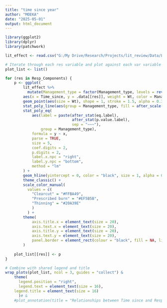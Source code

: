 ```yaml
---
title: "time since year"
author: "MOEKA"
date: "2025-05-01"
output: html_document
---
```


```r
library(ggplot2)
library(dplyr)
library(patchwork)
```

```r
lit_effect <- read.csv("G:/My Drive/Research/Projects/lit_review/Data/Ln_RR_raw.csv")
```

```r

# Iterate through each res variable and plot against each var variable
plot_list <- list()

for (res in Resp_Components) {
    p <- ggplot(
        lit_effect %>% 
          mutate(Management_type = factor(Management_type, levels = rev(c("Clearcut", "Prescribed burn", "Thinning")))), 
        aes(x = Time_since, y = .data[[res]], weight = Wt, color = Management_type)) +
        geom_point(aes(size = Wt), shape = 1, stroke = 1.5, alpha = 0.3, show.legend = FALSE) +
        stat_poly_line(aes(group = Management_type, fill = after_scale(color)), se = TRUE, size = 2, alpha = 0.2) +
        stat_poly_eq(
            aes(label = paste(after_stat(eq.label),
                              after_stat(p.value.label),
                              sep = "~~~"),
                group = Management_type),
            formula = y ~ x,
            parse = TRUE,
            size = 5,
            coef.digits = 2,
            p.digits = 2,
            label.x.npc = "right",
            label.y.npc = "bottom",
            method = "lm"
        ) +
        geom_hline(yintercept = 0, color = "black", size = 1, alpha = 0.4, linetype = 'dotted') +
        theme_classic() +
        scale_color_manual(
          values = c(
            "Clearcut" = "#FFBA49",
            "Prescribed burn" = "#EF5B5B",
            "Thinning" = "#20A39E"
            )
          ) +
        theme(
            axis.title.x = element_text(size = 20),
            axis.text.x = element_text(size = 20),
            axis.title.y = element_text(size = 20),
            axis.text.y = element_text(size = 20),
            panel.border = element_rect(colour = "black", fill = NA, linewidth = 0.5)
        )
    
    plot_list[[res]] <- p
}

# Combine with shared legend and title
wrap_plots(plot_list, ncol = 3, guides = "collect") &
    theme(
      legend.position = "right",
      legend.text = element_text(size = 16),
    legend.title = element_text(size = 16)
      )# &
    #plot_annotation(title = "Relationships between Time since and Response Variables")



```
